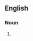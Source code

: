 {{also|Life Guards}}
==English==

===Noun===
{{head|en|noun plural form}}

# {{plural of|lifeguard|lang=en}}